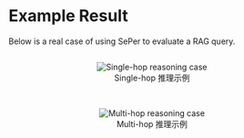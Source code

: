 # Example Result
Below is a real case of using SePer to evaluate a RAG query.


<div style="display:flex; gap:1rem; justify-content:center; flex-wrap:wrap;">

  <figure style="flex:1; min-width:250px; text-align:center;">
    <img src="/singlehop_case.png"
         alt="Single-hop reasoning case"
         style="max-width:100%; height:auto;" />
    <figcaption>Single-hop 推理示例</figcaption>
  </figure>

  <figure style="flex:1; min-width:250px; text-align:center;">
    <img src="/multihop_case.png"
         alt="Multi-hop reasoning case"
         style="max-width:100%; height:auto;" />
    <figcaption>Multi-hop 推理示例</figcaption>
  </figure>

</div>
